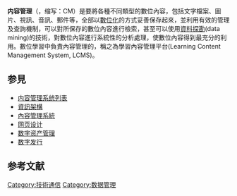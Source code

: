 {{NoteTA
|G1=IT
}}
{{Rewrite|time=2020-10-21T14:10:22+00:00}}
'''内容管理'''（{{lang-en|Content Management}}，缩写：CM）是要將各種不同類型的數位內容，包括文字檔案、圖片、視訊、音訊、郵件等，全部以[[數位化|數位化]]的方式妥善保存起來，並利用有效的管理及查詢機制，可以對所保存的數位內容進行檢索，甚至可以使用[[資料探勘|資料探勘]](data mining)的技術，對數位內容進行系統性的分析處理，使數位內容得到最充分的利用。數位學習中負責內容管理的，稱之為學習內容管理平台(Learning Content Management System, LCMS)。

== 参見 ==
* [[内容管理系统列表|内容管理系统列表]]
* [[資訊架構|資訊架構]]
* [[內容管理系統|內容管理系統]]
* [[网页设计|网页设计]]
* [[数字资产管理|数字资产管理]]
* [[数字发行|数字发行]]

== 参考文献 ==
{{reflist|list=
*李彥甫（民91）。從內容管理到企業入口網站。通訊雜誌106，頁14-16。
}}
{{计算机科学小作品}}
[[Category:技術通信|Category:技術通信]]
[[Category:数据管理|Category:数据管理]]